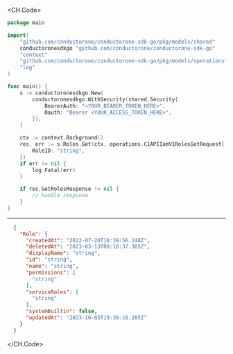 
<CH.Code>
```go Get.go
package main

import(
	"github.com/conductorone/conductorone-sdk-go/pkg/models/shared"
	conductoronesdkgo "github.com/conductorone/conductorone-sdk-go"
	"context"
	"github.com/conductorone/conductorone-sdk-go/pkg/models/operations"
	"log"
)

func main() {
    s := conductoronesdkgo.New(
        conductoronesdkgo.WithSecurity(shared.Security{
            BearerAuth: "<YOUR_BEARER_TOKEN_HERE>",
            Oauth: "Bearer <YOUR_ACCESS_TOKEN_HERE>",
        }),
    )

    ctx := context.Background()
    res, err := s.Roles.Get(ctx, operations.C1APIIamV1RolesGetRequest{
        RoleID: "string",
    })
    if err != nil {
        log.Fatal(err)
    }

    if res.GetRolesResponse != nil {
        // handle response
    }
}
```
---

```json Example Response
  {
    "Role": {
      "createdAt": "2022-07-20T18:39:56.248Z",
      "deletedAt": "2023-03-13T00:16:37.385Z",
      "displayName": "string",
      "id": "string",
      "name": "string",
      "permissions": [
        "string"
      ],
      "serviceRoles": [
        "string"
      ],
      "systemBuiltin": false,
      "updatedAt": "2023-10-05T19:38:10.285Z"
    }
  }
```
</CH.Code>
